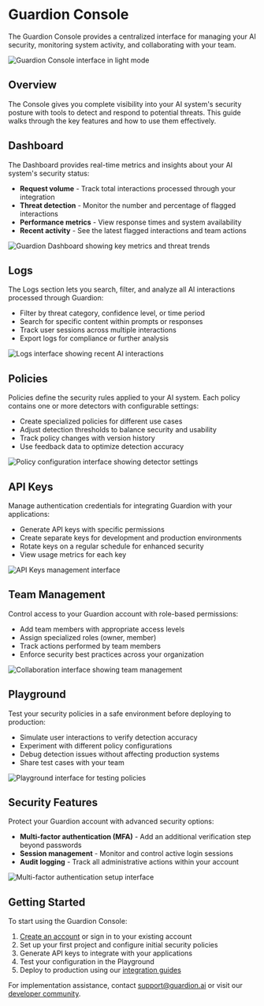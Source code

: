 # Guardion Console

The Guardion Console provides a centralized interface for managing your AI security, monitoring system activity, and collaborating with your team.

![Guardion Console interface in light mode](/images/console-overview-light.png)

## Overview

The Console gives you complete visibility into your AI system's security posture with tools to detect and respond to potential threats. This guide walks through the key features and how to use them effectively.

## Dashboard

The Dashboard provides real-time metrics and insights about your AI system's security status:

- **Request volume** - Track total interactions processed through your integration
- **Threat detection** - Monitor the number and percentage of flagged interactions
- **Performance metrics** - View response times and system availability
- **Recent activity** - See the latest flagged interactions and team actions

![Guardion Dashboard showing key metrics and threat trends](/images/dashboard.png)

## Logs

The Logs section lets you search, filter, and analyze all AI interactions processed through Guardion:

- Filter by threat category, confidence level, or time period
- Search for specific content within prompts or responses
- Track user sessions across multiple interactions
- Export logs for compliance or further analysis

![Logs interface showing recent AI interactions](/images/logs.png)

## Policies

Policies define the security rules applied to your AI system. Each policy contains one or more detectors with configurable settings:

- Create specialized policies for different use cases
- Adjust detection thresholds to balance security and usability
- Track policy changes with version history
- Use feedback data to optimize detection accuracy

![Policy configuration interface showing detector settings](/images/policies.png)

## API Keys

Manage authentication credentials for integrating Guardion with your applications:

- Generate API keys with specific permissions
- Create separate keys for development and production environments
- Rotate keys on a regular schedule for enhanced security
- View usage metrics for each key

![API Keys management interface](/images/apikeys.png)

## Team Management

Control access to your Guardion account with role-based permissions:

- Add team members with appropriate access levels
- Assign specialized roles (owner, member)
- Track actions performed by team members
- Enforce security best practices across your organization

![Collaboration interface showing team management](/images/members.png)

## Playground

Test your security policies in a safe environment before deploying to production:

- Simulate user interactions to verify detection accuracy
- Experiment with different policy configurations
- Debug detection issues without affecting production systems
- Share test cases with your team

![Playground interface for testing policies](/images/playground.png)

## Security Features

Protect your Guardion account with advanced security options:

- **Multi-factor authentication (MFA)** - Add an additional verification step beyond passwords
- **Session management** - Monitor and control active login sessions
- **Audit logging** - Track all administrative actions within your account

![Multi-factor authentication setup interface](/images/mfa.png)

## Getting Started

To start using the Guardion Console:

1. [Create an account](https://guardion.ai) or sign in to your existing account
2. Set up your first project and configure initial security policies
3. Generate API keys to integrate with your applications
4. Test your configuration in the Playground
5. Deploy to production using our [integration guides](/quickstart)

For implementation assistance, contact [support@guardion.ai](mailto:support@guardion.ai) or visit our [developer community](https://guardion.ai/community).
